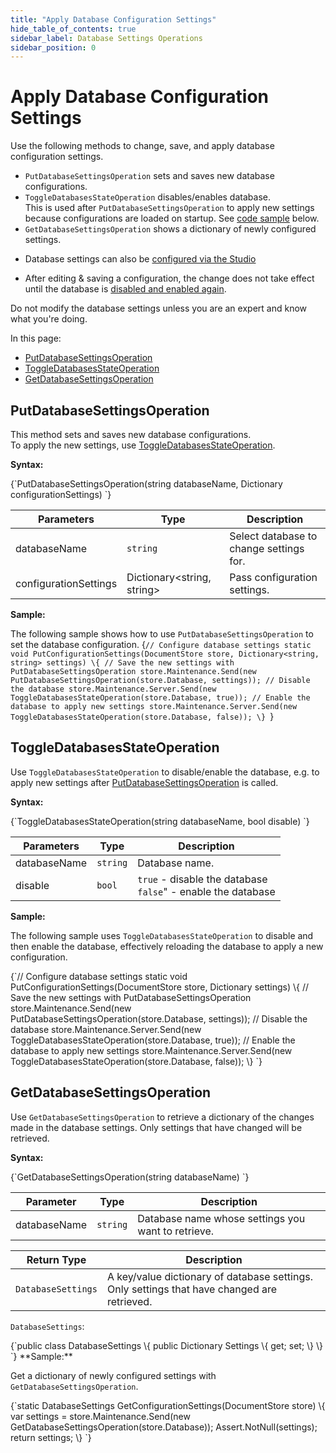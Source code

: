 ```yaml
---
title: "Apply Database Configuration Settings"
hide_table_of_contents: true
sidebar_label: Database Settings Operations
sidebar_position: 0
---
```



# Apply Database Configuration Settings
<Admonition type="note" title="">

Use the following methods to change, save, and apply database configuration settings. 

* `PutDatabaseSettingsOperation` sets and saves new database configurations.
* `ToggleDatabasesStateOperation` disables/enables database.  
  This is used after `PutDatabaseSettingsOperation` to apply new settings because configurations are loaded on startup. See [code sample](../../../../client-api/operations/maintenance/configuration/database-settings-operation.mdx#toggledatabasesstateoperation) below. 
* `GetDatabaseSettingsOperation` shows a dictionary of newly configured settings.

<Admonition type="info" title="">

* Database settings can also be [configured via the Studio](../../../../studio/database/settings/database-settings.mdx#database-settings)

* After editing & saving a configuration, the change does not take effect 
  until the database is [disabled and enabled again](../../../../client-api/operations/maintenance/configuration/database-settings-operation.mdx#toggledatabasesstateoperation).  

</Admonition>

<Admonition type="warning" title="Warning" id="warning" href="#warning">
Do not modify the database settings unless you are an expert and know what you're doing.  
</Admonition>

In this page:

  * [PutDatabaseSettingsOperation](../../../../client-api/operations/maintenance/configuration/database-settings-operation.mdx#putdatabasesettingsoperation)
  * [ToggleDatabasesStateOperation](../../../../client-api/operations/maintenance/configuration/database-settings-operation.mdx#toggledatabasesstateoperation)
  * [GetDatabaseSettingsOperation](../../../../client-api/operations/maintenance/configuration/database-settings-operation.mdx#getdatabasesettingsoperation)

</Admonition>

## PutDatabaseSettingsOperation

This method sets and saves new database configurations.  
To apply the new settings, use [ToggleDatabasesStateOperation](../../../../client-api/operations/maintenance/configuration/database-settings-operation.mdx#toggledatabasesstateoperation).  

**Syntax:**

<TabItem value="signature-PutDatabaseSettingsOperation" label="signature-PutDatabaseSettingsOperation">
<CodeBlock language="csharp">
{`PutDatabaseSettingsOperation(string databaseName, Dictionary<string, string> configurationSettings)
`}
</CodeBlock>
</TabItem>

| Parameters | Type | Description |
| -------- | ---- | -------------------|
| databaseName | `string` | Select database to change settings for. |
| configurationSettings | Dictionary&lt;string, string&gt; | Pass configuration settings. |
**Sample:** 

The following sample shows how to use `PutDatabaseSettingsOperation` to set the database configuration. 
<TabItem value="ApplyDatabaseSettings-PutDatabaseSettingsOperation" label="ApplyDatabaseSettings-PutDatabaseSettingsOperation">
<CodeBlock language="csharp">
{`// Configure database settings
static void PutConfigurationSettings(DocumentStore store, Dictionary<string, string> settings)
\{
    // Save the new settings with PutDatabaseSettingsOperation
    store.Maintenance.Send(new PutDatabaseSettingsOperation(store.Database, settings));
    // Disable the database
    store.Maintenance.Server.Send(new ToggleDatabasesStateOperation(store.Database, true));
    // Enable the database to apply new settings
    store.Maintenance.Server.Send(new ToggleDatabasesStateOperation(store.Database, false));
\}
`}
</CodeBlock>
</TabItem>




## ToggleDatabasesStateOperation

Use `ToggleDatabasesStateOperation` to disable/enable the database, e.g. to apply new settings after [PutDatabaseSettingsOperation](../../../../client-api/operations/maintenance/configuration/database-settings-operation.mdx#putdatabasesettingsoperation) is called.

**Syntax:**

<TabItem value="signature-ToggleDatabasesStateOperation" label="signature-ToggleDatabasesStateOperation">
<CodeBlock language="csharp">
{`ToggleDatabasesStateOperation(string databaseName, bool disable)
`}
</CodeBlock>
</TabItem>

 | Parameters | Type | Description |
| -------- | ---- | -------------------|
| databaseName | `string` | Database name. |
| disable | `bool` | `true` - disable the database <br/> `false`" - enable the database |
**Sample:** 

The following sample uses `ToggleDatabasesStateOperation` to disable and then enable the database, effectively reloading 
the database to apply a new configuration.  

<TabItem value="ApplyDatabaseSettings-PutDatabaseSettingsOperation" label="ApplyDatabaseSettings-PutDatabaseSettingsOperation">
<CodeBlock language="csharp">
{`// Configure database settings
static void PutConfigurationSettings(DocumentStore store, Dictionary<string, string> settings)
\{
    // Save the new settings with PutDatabaseSettingsOperation
    store.Maintenance.Send(new PutDatabaseSettingsOperation(store.Database, settings));
    // Disable the database
    store.Maintenance.Server.Send(new ToggleDatabasesStateOperation(store.Database, true));
    // Enable the database to apply new settings
    store.Maintenance.Server.Send(new ToggleDatabasesStateOperation(store.Database, false));
\}
`}
</CodeBlock>
</TabItem>




## GetDatabaseSettingsOperation

Use `GetDatabaseSettingsOperation` to retrieve a dictionary of the changes made in the database settings. Only settings that have changed will be retrieved.

**Syntax:**

<TabItem value="signature-GetDatabaseSettingsOperation" label="signature-GetDatabaseSettingsOperation">
<CodeBlock language="csharp">
{`GetDatabaseSettingsOperation(string databaseName)
`}
</CodeBlock>
</TabItem>

 | Parameter | Type | Description |
| -------- | ---- | -------------------|
| databaseName | `string` | Database name whose settings you want to retrieve. |

  | Return Type | Description |
 | ---- | -------------------|
 | `DatabaseSettings` | A key/value dictionary of database settings. <br/> Only settings that have changed are retrieved. |

`DatabaseSettings`:

<TabItem value="DatabaseSettingsDefinition" label="DatabaseSettingsDefinition">
<CodeBlock language="csharp">
{`public class DatabaseSettings
\{
    public Dictionary<string, string> Settings \{ get; set; \}
\}
`}
</CodeBlock>
</TabItem>
**Sample:** 

Get a dictionary of newly configured settings with `GetDatabaseSettingsOperation`.

<TabItem value="SeeNewDatabaseSettings-GetDatabaseSettingsOperation" label="SeeNewDatabaseSettings-GetDatabaseSettingsOperation">
<CodeBlock language="csharp">
{`static DatabaseSettings GetConfigurationSettings(DocumentStore store)
\{
    var settings = store.Maintenance.Send(new GetDatabaseSettingsOperation(store.Database));
    Assert.NotNull(settings);
    return settings;
\}
`}
</CodeBlock>
</TabItem>






